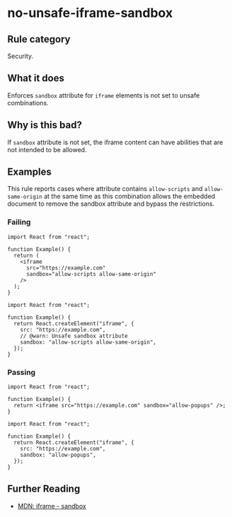 # no-unsafe-iframe-sandbox

## Rule category

Security.

## What it does

Enforces `sandbox` attribute for `iframe` elements is not set to unsafe combinations.

## Why is this bad?

If `sandbox` attribute is not set, the iframe content can have abilities that are not intended to be allowed.

## Examples

This rule reports cases where attribute contains `allow-scripts` and `allow-same-origin` at the same time as this combination allows the embedded document to remove the sandbox attribute and bypass the restrictions.

### Failing

```tsx twoslash
import React from "react";

function Example() {
  return (
    <iframe
      src="https://example.com"
      sandbox="allow-scripts allow-same-origin"
    />
  );
}
```

```tsx twoslash
import React from "react";

function Example() {
  return React.createElement("iframe", {
    src: "https://example.com",
    // @warn: Unsafe sandbox attribute
    sandbox: "allow-scripts allow-same-origin",
  });
}
```

### Passing

```tsx twoslash
import React from "react";

function Example() {
  return <iframe src="https://example.com" sandbox="allow-popups" />;
}
```

```tsx twoslash
import React from "react";

function Example() {
  return React.createElement("iframe", {
    src: "https://example.com",
    sandbox: "allow-popups",
  });
}
```

## Further Reading

- [MDN: iframe - sandbox](https://developer.mozilla.org/en-US/docs/Web/HTML/Element/iframe#attributes)
